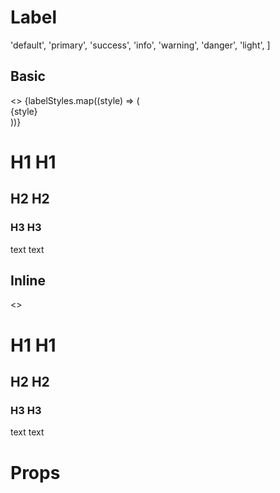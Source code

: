 

# Label

  'default',
  'primary',
  'success',
  'info',
  'warning',
  'danger',
  'light',
]

<Meta title="Design system/Label" component={Label} />

## Basic

<Preview>
  <Story name="Basic">
    <>
      {labelStyles.map((style) => (
        <div>
          <Label bsStyle={style}>{style}</Label>
        </div>
      ))}
      <h1>
        H1 <Label>H1</Label>
      </h1>
      <h2>
        H2 <Label>H2</Label>
      </h2>
      <h3>
        H3 <Label>H3</Label>
      </h3>
      <div>
        text <Label>text</Label>
      </div>
    </>
  </Story>
</Preview>

## Inline

<Preview>
  <Story name="Inline">
    <>
      <h1>
        H1 <Label className="inline-label">H1</Label>
      </h1>
      <h2>
        H2 <Label className="inline-label">H2</Label>
      </h2>
      <h3>
        H3 <Label className="inline-label">H3</Label>
      </h3>
      <div>
        text <Label className="inline-label">text</Label>
      </div>
    </>
  </Story>
</Preview>

# Props

<Props of={Label} />

